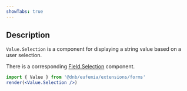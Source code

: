 ```yaml
---
showTabs: true
---
```


## Description

`Value.Selection` is a component for displaying a string value based on a user selection.

There is a corresponding [Field.Selection](/uilib/extensions/forms/base-fields/Selection) component.

```jsx
import { Value } from '@dnb/eufemia/extensions/forms'
render(<Value.Selection />)
```
